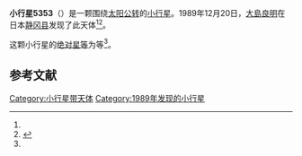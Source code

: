 {{Infobox planet
| bgcolour = #FFFFC0
| name = (5353) 1989 YT
| symbol = 
| image = 
| caption = 
| discovery = yes
| discovery_ref = 
| discoverer = [[大島良明|大島良明]]
| discovery_site = 日本[[静冈县|静冈县]]
| discovered = 1989年12月20日
| designations = yes
| mp_name = 
| named_after = 
| alt_names = 
| mp_category = 
| orbit_ref = <ref name="a">[http://ssd.jpl.nasa.gov/sbdb.cgi?sstr=5353 ] {{Wayback|url=http://ssd.jpl.nasa.gov/sbdb.cgi?sstr=5353 |date=20201124020433 }}，小行星數據庫瀏覽器（JPL Small-Body Database Browser）－[[美国国家航空航天局|美国国家航空航天局]]喷气推进实验室</ref>
| epoch = 
| aphelion = 
| perihelion = 
| semimajor = 
| eccentricity = 
| period = 
| avg_speed = 
| inclination = 
| asc_node = 
| mean_anomaly = 
| arg_peri = 
| satellites = 
| physical_characteristics = yes
| dimensions = 
| mass = 
| density = 
| surface_grav = 
| escape_velocity = 
| sidereal_day = 
| axial_tilt = 
| pole_ecliptic_lat = 
| pole_ecliptic_lon = 
| albedo = 
| temperatures= 
| temp_name1 = 
| mean_temp_1 = 
| max_temp_1 = 
| temp_name2 = 
| max_temp_2 = 
| spectral_type = 
| abs_magnitude = 
}}

'''小行星5353'''（{{lang-en|(5353) 1989 YT}}）是一颗围绕[[太阳|太阳]][[公转|公转]]的[[小行星|小行星]]。1989年12月20日，[[大島良明|大島良明]]在日本[[静冈县|静冈县]]发现了此天体<ref name="a" /><ref>{{cite news|title=小行星列表|url=http://cfa-www.harvard.edu/iau/lists/NumberedMPs.txt|accessdate=2013-07-08|newspaper=哈佛大学|archive-date=2008-05-17|archive-url=https://web.archive.org/web/20080517010638/http://cfa-www.harvard.edu/iau/lists/NumberedMPs.txt|dead-url=no}}</ref>。

这颗小行星的[[绝对星等|绝对星等]]为等<ref name="a" />。

==参考文献==
{{reflist}}
{{Minor Planet Number|[[小行星5352|小行星5352]]|[[小行星5354|小行星5354]]}}

{{小天体}}

[[Category:小行星带天体|Category:小行星带天体]]
[[Category:1989年发现的小行星|Category:1989年发现的小行星]]

{{asteroid-stub}}